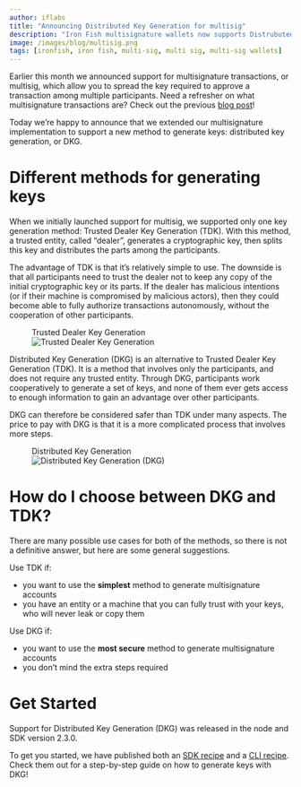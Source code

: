 ```yaml
---
author: iflabs
title: "Announcing Distributed Key Generation for multisig"
description: "Iron Fish multisignature wallets now supports Distrubuted Key Generation (DKG) in addition to Trusted Dealer Key Generation (TDK)."
image: /images/blog/multisig.png
tags: [ironfish, iron fish, multi-sig, multi sig, multi-sig wallets]
---
```


Earlier this month we announced support for multisignature transactions, or multisig, which allow you to spread the key required to approve a transaction among multiple participants. Need a refresher on what multisignature transactions are? Check out the previous [blog post](/learn/blog/2024-04-09-multi-sig)!

Today we’re happy to announce that we extended our multisignature implementation to support a new method to generate keys: distributed key generation, or DKG.

# Different methods for generating keys

When we initially launched support for multisig, we supported only one key generation method: Trusted Dealer Key Generation (TDK). With this method, a trusted entity, called “dealer”, generates a cryptographic key, then splits this key and distributes the parts among the participants.

The advantage of TDK is that it’s relatively simple to use. The downside is that all participants need to trust the dealer not to keep any copy of the initial cryptographic key or its parts. If the dealer has malicious intentions (or if their machine is compromised by malicious actors), then they could become able to fully authorize transactions autonomously, without the cooperation of other participants.

<figure>
<figcaption>Trusted Dealer Key Generation</figcaption>
<img src="/images/blog/multisig-tdk.svg" alt="Trusted Dealer Key Generation" style={{margin: '2em auto', maxHeight: '22em'}}/>
</figure>

Distributed Key Generation (DKG) is an alternative to Trusted Dealer Key Generation (TDK). It is a method that involves only the participants, and does not require any trusted entity. Through DKG, participants work cooperatively to generate a set of keys, and none of them ever gets access to enough information to gain an advantage over other participants.

DKG can therefore be considered safer than TDK under many aspects. The price to pay with DKG is that it is a more complicated process that involves more steps.

<figure>
<figcaption>Distributed Key Generation</figcaption>
<img src="/images/blog/multisig-dkg.svg" alt="Distributed Key Generation (DKG)" style={{margin: '2em auto', maxHeight: '22em'}}/>
</figure>

# How do I choose between DKG and TDK?

There are many possible use cases for both of the methods, so there is not a definitive answer, but here are some general suggestions.

Use TDK if:

- you want to use the **simplest** method to generate multisignature accounts
- you have an entity or a machine that you can fully trust with your keys, who will never leak or copy them

Use DKG if:

- you want to use the **most secure** method to generate multisignature accounts
- you don’t mind the extra steps required

# Get Started

Support for Distributed Key Generation (DKG) was released in the node and SDK version 2.3.0.

To get you started, we have published both an [SDK recipe](https://ironfish.network/developers/documentation/recipes_multisig_create_account_dkg) and a [CLI recipe](https://ironfish.network/use/get-started/multisig-creation-dkg). Check them out for a step-by-step guide on how to generate keys with DKG!
